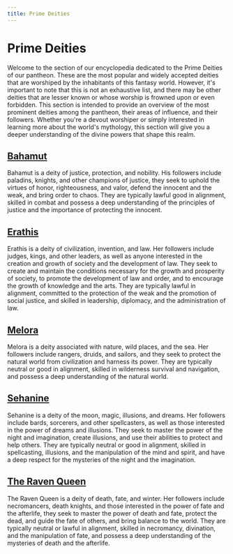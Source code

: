 ```yaml
---
title: Prime Deities
---
```


# Prime Deities

Welcome to the section of our encyclopedia dedicated to the Prime Deities of our
pantheon. These are the most popular and widely accepted deities that are
worshiped by the inhabitants of this fantasy world. However, it's important to
note that this is not an exhaustive list, and there may be other deities that
are lesser known or whose worship is frowned upon or even forbidden. This
section is intended to provide an overview of the most prominent deities among
the pantheon, their areas of influence, and their followers. Whether you're a
devout worshiper or simply interested in learning more about the world's
mythology, this section will give you a deeper understanding of the divine
powers that shape this realm.

## [Bahamut](/pantheon/prime-deities/bahamut/)

Bahamut is a deity of justice, protection, and nobility. His followers include
paladins, knights, and other champions of justice, they seek to uphold the
virtues of honor, righteousness, and valor, defend the innocent and the weak,
and bring order to chaos. They are typically lawful good in alignment, skilled
in combat and possess a deep understanding of the principles of justice and the
importance of protecting the innocent.

## [Erathis](/pantheon/prime-deities/erathis/)

Erathis is a deity of civilization, invention, and law. Her followers include
judges, kings, and other leaders, as well as anyone interested in the creation
and growth of society and the development of law. They seek to create and
maintain the conditions necessary for the growth and prosperity of society, to
promote the development of law and order, and to encourage the growth of
knowledge and the arts. They are typically lawful in alignment, committed to the
protection of the weak and the promotion of social justice, and skilled in
leadership, diplomacy, and the administration of law.

## [Melora](/pantheon/prime-deities/melora/)

Melora is a deity associated with nature, wild places, and the sea. Her
followers include rangers, druids, and sailors, and they seek to protect the
natural world from civilization and harness its power. They are typically
neutral or good in alignment, skilled in wilderness survival and navigation, and
possess a deep understanding of the natural world.

## [Sehanine](/pantheon/prime-deities/sehanine/)

Sehanine is a deity of the moon, magic, illusions, and dreams. Her followers
include bards, sorcerers, and other spellcasters, as well as those interested in
the power of dreams and illusions. They seek to master the power of the night
and imagination, create illusions, and use their abilities to protect and help
others. They are typically neutral or good in alignment, skilled in
spellcasting, illusions, and the manipulation of the mind and spirit, and have a
deep respect for the mysteries of the night and the imagination.

## [The Raven Queen](/pantheon/prime-deities/the-raven-queen/)

The Raven Queen is a deity of death, fate, and winter. Her followers include
necromancers, death knights, and those interested in the power of fate and the
afterlife, they seek to master the power of death and fate, protect the dead,
and guide the fate of others, and bring balance to the world. They are typically
neutral or lawful in alignment, skilled in necromancy, divination, and the
manipulation of fate, and possess a deep understanding of the mysteries of death
and the afterlife.
